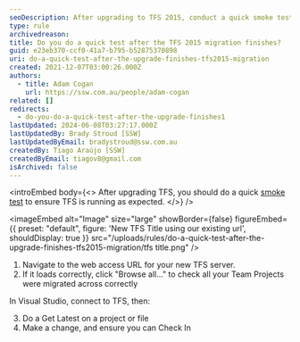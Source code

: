```yaml
---
seoDescription: After upgrading to TFS 2015, conduct a quick smoke test to ensure seamless functionality.
type: rule
archivedreason:
title: Do you do a quick test after the TFS 2015 migration finishes?
guid: e23eb370-ccf0-41a7-b795-b52875370898
uri: do-a-quick-test-after-the-upgrade-finishes-tfs2015-migration
created: 2021-12-07T03:00:26.000Z
authors:
  - title: Adam Cogan
    url: https://ssw.com.au/people/adam-cogan
related: []
redirects:
  - do-you-do-a-quick-test-after-the-upgrade-finishes1
lastUpdated: 2024-06-08T03:27:17.000Z
lastUpdatedBy: Brady Stroud [SSW]
lastUpdatedByEmail: bradystroud@ssw.com.au
createdBy: Tiago Araújo [SSW]
createdByEmail: tiagov8@gmail.com
isArchived: false
---
```


<introEmbed
  body={<>
After upgrading TFS, you should do a quick [smoke test](http://en.wikipedia.org/wiki/Smoke_testing) to ensure TFS is running as expected.
  </>}
/>

<imageEmbed
  alt="Image"
  size="large"
  showBorder={false}
  figureEmbed={{
    preset: "default",
    figure: 'New TFS Title using our existing url',
    shouldDisplay: true
  }}
  src="/uploads/rules/do-a-quick-test-after-the-upgrade-finishes-tfs2015-migration/tfs title.png"
/>

1. Navigate to the web access URL for your new TFS server.
2. If it loads correctly, click "Browse all..." to check all your Team Projects were migrated across correctly

In Visual Studio, connect to TFS, then:

3. Do a Get Latest on a project or file
4. Make a change, and ensure you can Check In
